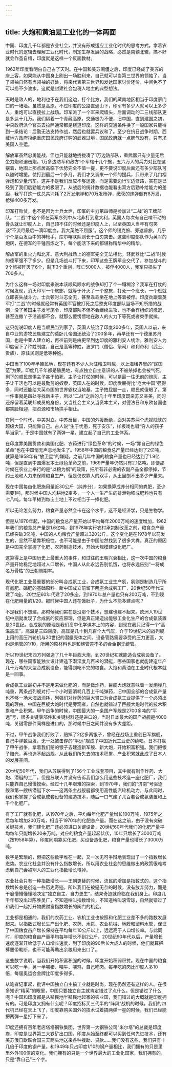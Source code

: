 ```yaml
---
---
---
```

title: 大炮和黄油是工业化的一体两面
---

中国、印度几千年都是农业社会，并没有形成适应工业化时代的思考方式。拿着农业时代的逻辑去理解工业化时代，制定生存发展的战略，必然是南辕北辙，搞不好就会作茧自缚，印度就是这样一个反面教材。

1962年印度看明白自己占了天时。在中国和美苏闹僵之后，印度已经成了美苏的座上客，如果能从中国身上刷出一场胜利来，自己就可以当第三世界的领袖了。当了领袖自然有当领袖的好处，将来代表第三世界和发达国家讨价还价，中间免不了可以捞不少油水，这就是封建社会包税人地主的典型想法。

天时是敌人的，地利也不在我们这边，打个比方，我们的藏南地区相当于印度家门口的一堵墙。虽然是高原，不过印度的公路直通山下，印军有多少人就可以上多少人，重炮可以直接拉上战场。印军派了一个军来爬墙头，后面调动的二三线部队更是多达十几万。我们隔着一个青藏高原，交通极为不便，旧中国，直到建国之初，中央政府派个官员去拉萨通常都是绕道印度。这样的交通条件换了一般国家只能得到一条结论：后勤无法支持作战，然后也就罢兵议和了。至少在抗日战争时期，西藏地方政府拒绝重庆国民政府订购的武器过境，国民政府就一点脾气没有，只有求美国人空运。

解放军虽然忠勇能战，但也只能就地拢拢凑了1万边防部队，重武器只有少量无后坐力炮和迫击炮。1万多边防军和敌方1个军辖十几个旅，五六万人的兵力对比在这摆着，地图上那点居高临下优势完全不值一提，更不要说印度后面还有多少部队可以随时增援。仗打到最后一个多月，我们才又调来一个师的援兵，只带来了几门榴弹炮和少量汽车。这并不是我们反应不够迅速，而是需要边行军边修路，实在是已经到了我们后勤能力的极限了。从战后的统计数据也能看出双方后勤补给能力的差距，我军打这一仗总共消耗了2万发炮弹和70万发枪弹，缴获的炮弹倒有8万发，枪弹400多万发。

印军打败仗，也不是因为士兵太烂，印军的主力第四师是参加过“二战”的王牌部队。“二战”中这个师在英军序列中从北非打到意大利，英国人每次有自己啃不动的骨头就让印度人上，自己顶不住的时候还是印度人上，以至英国人当年有句笑谈“不流尽最后一滴印度血，我大英绝不屈服”。这个师的锡克旅、旁遮普旅，几乎个个是百发百中的神枪手，库尔喀联队则长于白刃突击。这些印度部队作为英军的炮灰，在德军的千锤百炼之下，每个能活下来的都堪称精华中的精华。

解放军的重火力和北非、意大利战场上的德军完全无法相比，轻武器比“二战”时候的德军强不了多少。但是几场战斗打下来，印军这些王牌军全交代了，参加战斗的9个旅被歼灭了6个，剩下3个重创，阵亡5000人，被俘4000人，我军只损失了700多人。

为什么这样一场对印度来说本该顺风顺水的战争却打了个一塌糊涂？我军在打仗的时候发现，消灭印军一个旅部，就等于歼灭了一个整旅，打死一个班长，一个班就立即丧失战斗力，士兵顿时斗志全无，甚至乖乖坐在地上等着被俘。印度兵跟着英军打“二战”的时候就经常有英国军官被打死之后整支印度部队当场不知所措的战例，没了英国主子发号施令，印度部队不但不会继续进攻，也不会有组织的撤退，甚至连撒丫子溃逃都不会，就那么傻愣愣地在敌人的火力下等死或者束手就擒。

这只能说印度人是当顺民当到家了，英国人统治了印度200多年，英国人以前，来自中亚的游牧民族建立的莫卧儿帝国还统治了200多年，再早还有一个德里苏丹国，也是中亚人建立的，再往前则是由更早到达印度的雅利安人统治。雅利安人为印度留下了种姓制度，自己是高等种姓，波罗门（僧侣、祭司）和刹帝利（武士、贵族）、原住民则是低等种姓。

中国当了100年半殖民地，现在还有不少人为汪精卫叫屈，以上海租界里的“民国范”为荣。印度几千年都是殖民地，有点独立自主意识的人不被杀掉也会被气死。剩下的顺民畏惧主子甚于怕死，主子让打仗的时候，可以是最一往无前的炮灰，主子让干活也可以是最勤劳的奴隶，英国人在的时候，印度发展得比“老大中国”强得多，同时还能给大英帝国的世界霸权当地基。主子拍屁股一走，顺民就傻眼了。第一件事就是四处寻找新主子，所以“二战”之后的几十年里印度既亲苏又亲美，同时还保留着英联邦成员的身份，又当社会主义又当资本主义，对德法日和东欧各国也都笑脸相迎，把资源和市场拱手相让。

在同一个时代，中美对立，中苏反目，中国的外援断绝，面对美苏两个虎视眈眈的超级大国，只能靠自己。古人说“生于忧患，死于安乐”，样板戏也唱“穷人的孩子早当家”，于是中国就有了两弹一星，建立起了自己的工业体系。

在印度靠美国贷款和美国化肥、农药进行“绿色革命”的时候，一场“靠自己的绿色革命”也在中国悄无声息地发生了。1958年中国的粮食总产量已经达到了2亿吨，就算是1958年有“放卫星”的嫌疑，之前几年中国的粮食产量也已经达到了1.9亿吨，但是直到中国爆发本土绿色革命之前，1969产量年仍然只有2.1亿吨。即便那时候在农业上奉行的是“以粮为纲”的政策，把所有非必需的农副产品全都停掉，节约土地和人力来保障粮食生产，但是仅仅靠人的双手，从土里刨不出多少产量来。

现在中国每亩化肥施用量近30公斤（纯养分），如果换算成养分相同的粪肥，至少需要1吨，那时候中国人均耕地2亩多，一个人一生产生的排泄物积成肥料也只有七八吨，每年平摊到每亩土地上不过相当于一捧化肥。

所以无论怎么努力，粮食产量必然会卡在这个水平，这不是经济学，只是生物学。

但是从1970年起，中国的粮食总产量开始以平均每年2000万吨的速度增加，1962年我们的粮食总产量是1.6亿吨，到1978年实行农村承包制改革之前，粮食总产量已经突破3亿吨，中国的人均粮食产量超过320公斤。这个变化是在1978年以前发生的，显然不是靠积极性，也不可能是由于中国忽然找到了很多大粪。真正的原因是中国完全掌握了化肥、农药制造技术，开始大规模建设化肥厂。

这算得上是中国历史上最重大的事件，和过往的王朝兴衰相比，这一次中国的粮食产量开始稳定地超过人口增长，中国人从此永远告别饥饿，也将永远告别“一将成名万骨枯”的王朝周期率。

现代化肥工业最重要的部分叫合成氨工业，合成氨工业生产氨，氨则是制造几乎所有氮肥、磷肥的基础原料。新中国成立前留下两座合成氨工厂，20世纪50年代又建了4座，20世纪60年代建了20多座，到1970年总产量也只有200万吨，不到现在化肥用量的1/20。那时候中国人还在饿肚子，为什么不能多建点呢？

不是我们不想建，那时候我们实在是没那个技术，想建也建不起来。欧洲人19世纪中期就发现了合成氨的反应原理，但是真正建造出能够工业化生产的合成氨装置是20世纪。合成氨的原理是我们高中化学课本上的内容，到现在我只记得一个“高温高压”，高温是三四百度，高压是几十到几百个大气压，介于19世纪末的战列舰上用的高压汽轮机与20世纪的潜艇壳体之间。设备管路需要承受的压力更高，大约是炮管的1/10，所用的原材料也是和炮管差不多的合金钢无缝管。

所以19世纪末西方列强造了几十年巨舰大炮，到20世纪初就能造合成氨设备了。现在，哪些国家能独立设计建造下潜深度几百米的潜艇，哪些国家也就能建造年产几十万吨的大型合成氨设备，能得到吃不完的粮食。大炮和黄油在工业时代根本就是一回事。

合成氨工业最初并不是用来做化肥的，而是做炸药，巨舰大炮就意味着一发炮弹几吨重，两条战列舰对打一个小时要消耗几百上千吨弹药，旧中国全部的合成氨产量也不够一场大海战消耗，列强们对炸药的巨大胃口为合成氨工业提供了一个必须出现的理由。中国在巨舰大炮时代是旁观者，自然也就错过了巨舰大炮时代的技术积累和产业积累。甲午战争的时候，中国最大的一条国产军舰是2700多吨的“平远”号，很多关键零部件和关键材料还是进口的，当时日本最大的国产战舰是4000吨，关键零部件同样是进口的，那时候中日之间并没有多大差距。

不过，甲午战争我们打败了，赔掉了2亿多两银子，曾经在战场上重创日军旗舰，自己中弹数百发，无一处被击穿的“平远”舰成了中国近代工业史的绝唱。日本打赢了甲午战争，拿着我们赔的银子去建造新军舰、新大炮，开始积富积强。我们把银子赔光，再也造不起战舰。从此我们所失去的技术积累、产业积累就此成了日本人的发展空间。

20世纪50年代，我们从苏联得到了156个工业成套项目，其中就有制作炸药、大炮、潜艇的工厂，但是苏联人并没有告诉我们怎么用这些技术造一座化肥厂，我们只能靠自己慢慢摸索。经过十几年艰难的探索，到1970年，我们的“济南”号驱逐舰和第一艘核潜艇下水——这两条主战舰艇都使用高性能汽轮机动力，与此同时，我们也掌握了合成氨成套设备的建造技术，随后一口气建了几百套合成氨装置和上千个化肥厂。

有了工厂就有化肥，从1970年之后，平均每年化肥产量增长100万吨，1975年之后每年增加200万吨，相当于1970年的化肥总产量。而在这之前，由于没有突破关键技术，我们建化肥厂还必须进口关键设备，20世纪60年代我们的化肥产量平均每年只能增长20来万吨，对应的粮食产量起起伏伏，10年只增长了3000万吨（按1958年算），印度同期靠买化肥，买设备造化肥，粮食产量也增长了3000万吨。

数字是繁琐的，但把这些数字堆在一起，又一次无可争辩地表现出了一个指数增长态势。农业化社会并没有什么指数增长，所以用农业社会的思维做出的政策很难考虑到自己会被别人的工业化指数增长甩掉。

农业社会只有一种指数增长——王朝更替的时候，流民的增加是指数式的，这个指数增长总是创造一些历史奇迹。所以我们在被逼无奈的时候，没有放弃努力，而是干脆懵懵懂懂地决定“独立自主、自力更生”，结果奇迹就降临在我们身上。印度几千年都没出过陈胜吴广，不知道啥叫指数增长，不知道啥叫滚雪球，自然就错过了和我们一起打开物质财富指数增长的阀门的机会。

工业都是相通的，我们的农药工业、农机工业也按照和化肥工业差不多的路数发展起来。以指数式增长生产出化肥、农药、水泵、农业机械、地膜和塑料水管，保证了中国粮食亩产增长保持在平均每年10公斤以上，远远高于人口增长率。与此同时，印度的粮食亩产量平均每年增长不到2公斤，20世纪90年代以后，产量增长速度逐渐开始低于人口增长速度，到了印度的90后长大成人的时候，他们就算把裤腰带勒断，也不可能再勒出余粮用来出口了。

这些数字说明，当我们开始积富积强的时候，印度开始积弱积贫。现在中国的粮食可以吃一半，另一半喂猪、喂牛、喂鸡，自己吃肉。每年吃的肉比印度人多10倍，每届奥运会金牌比印度多得多。

从笔者记事起，批评中国独立自主搞工业就是时尚，现在仍然还有这样的人。在很多知识“精英”的眼里，中国只要独立自主就肯定错过了点什么。但是错过了什么呢？中国和印度都是从殖民地半殖民地起家的农业国，我们错过的大概就是印度拥有的。可是印度又拥有什么呢？印度招标买三代半的“阵风”战机的时候，我们的四代机已经在天上飞了，印度靠购买国外的技术试着搞两弹一星的时候，我们已经能把两弹一星打下来了。

印度还拥有百年老店塔塔钢铁集团，世界第一大钢铁公司“米尔塔”的总裁是印度裔，印度是世界第三大铁矿出口国，印度从始至终都可以买到任何先进技术，还有美苏俄日欧联合国三天两头地送来各种援助、贷款……我们没有这些，我们只有十几倍于印度的钢产量。和1949年只占印度1/10的钢产量相比，我们拥有的只是里里外外100倍的变化。我们拥有的只是一个世界最大的工业化国家，我们拥有的，只是“靠自己”三个字。